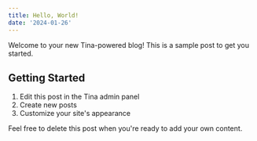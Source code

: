 ```yaml
---
title: Hello, World!
date: '2024-01-26'
---
```


Welcome to your new Tina-powered blog! This is a sample post to get you started.

## Getting Started

1. Edit this post in the Tina admin panel
2. Create new posts
3. Customize your site's appearance

Feel free to delete this post when you're ready to add your own content.
